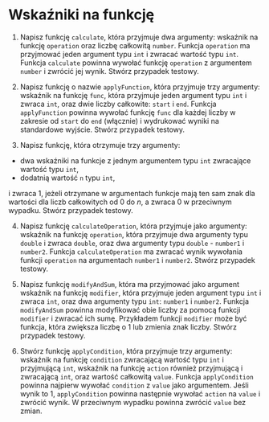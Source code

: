 # Wskaźniki na funkcję

1.  Napisz funkcję `calculate`, która przyjmuje dwa argumenty: wskaźnik na funkcję `operation` oraz liczbę całkowitą `number`. Funkcja `operation` ma przyjmować jeden argument typu `int` i zwracać wartość typu `int`. Funkcja `calculate` powinna wywołać funkcję `operation` z argumentem `number` i zwrócić jej wynik. Stwórz przypadek testowy.

2.  Napisz funkcję o nazwie `applyFunction`, która przyjmuje trzy argumenty: wskaźnik na funkcję `func`, która przyjmuje jeden argument typu `int` i zwraca `int`, oraz dwie liczby całkowite: `start` i `end`. Funkcja `applyFunction` powinna wywołać funkcję `func` dla każdej liczby w zakresie od `start` do `end` (włącznie) i wydrukować wyniki na standardowe wyjście. Stwórz przypadek testowy.

3.  Napisz funkcję, która otrzymuje trzy argumenty:

-   dwa wskaźniki na funkcje z jednym argumentem typu `int` zwracające wartość typu `int`,
-   dodatnią wartość `n` typu `int`,

i zwraca 1, jeżeli otrzymane w argumentach funkcje mają ten sam znak dla wartości dla liczb całkowitych od 0 do $n$, a zwraca 0 w przeciwnym wypadku. Stwórz przypadek testowy.

4.  Napisz funkcję `calculateOperation`, która przyjmuje jako argumenty: wskaźnik na funkcję `operation`, która przyjmuje dwa argumenty typu `double` i zwraca `double`, oraz dwa argumenty typu `double` - `number1` i `number2`. Funkcja `calculateOperation` ma zwracać wynik wywołania funkcji `operation` na argumentach `number1` i `number2`. Stwórz przypadek testowy.

5.  Napisz funkcję `modifyAndSum`, która ma przyjmować jako argument wskaźnik na funkcję `modifier`, która przyjmuje jeden argument typu `int` i zwraca `int`, oraz dwa argumenty typu `int`: `number1` i `number2`. Funkcja `modifyAndSum` powinna modyfikować obie liczby za pomocą funkcji `modifier` i zwracać ich sumę. Przykładem funkcji `modifier` może być funkcja, która zwiększa liczbę o 1 lub zmienia znak liczby. Stwórz przypadek testowy.

6.  Stwórz funkcję `applyCondition`, która przyjmuje trzy argumenty: wskaźnik na funkcję `condition` zwracającą wartość typu `int` i przyjmującą `int`, wskaźnik na funkcję `action` również przyjmującą i zwracającą `int`, oraz wartość całkowitą `value`. Funkcja `applyCondition` powinna najpierw wywołać `condition` z `value` jako argumentem. Jeśli wynik to 1, `applyCondition` powinna następnie wywołać `action` na `value` i zwrócić wynik. W przeciwnym wypadku powinna zwrócić `value` bez zmian.
